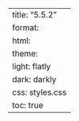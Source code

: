 ---
title: "5.5.2"
format:
    html:
        theme:
            light: flatly
            dark: darkly
        css: styles.css
        toc: true
---
